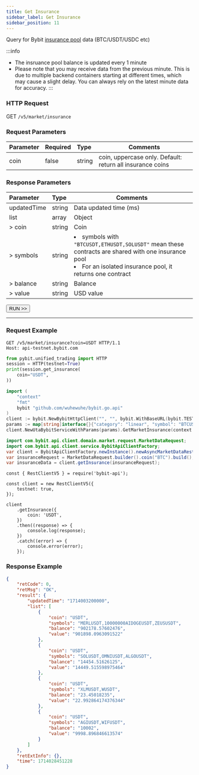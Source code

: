 ---
title: Get Insurance
sidebar_label: Get Insurance
sidebar_position: 11
---

Query for Bybit <a href="https://www.bybit.com/en/announcement-info/insurance-fund/">insurance pool</a> data (BTC/USDT/USDC etc)

:::info
* The insruance pool balance is updated every 1 minute
* Please note that you may receive data from the previous minute. This is due to multiple backend containers starting
 at different times, which may cause a slight delay. You can always rely on the latest minute data for accuracy.
:::

### HTTP Request
GET `/v5/market/insurance`

### Request Parameters
| Parameter | Required | Type | Comments|
|:----- |:-------|:-----|------ |
|coin |false |string |coin, uppercase only. Default: return all insurance coins|

### Response Parameters
| Parameter | Type | Comments|
|:----- |:-----|----- |
|updatedTime |string |Data updated time (ms) |
|list |array |Object |
|> coin |string |Coin |
|> symbols |string |<li>symbols with <code>"BTCUSDT,ETHUSDT,SOLUSDT"</code> mean these contracts are shared with one insurance pool</li><li>For an isolated insurance pool, it returns one contract</li>|
|> balance |string |Balance |
|> value |string |USD value |

<a href="/api-explorer/v5/market/insurance"><Button>RUN >></Button></a>

---

### Request Example

<Tabs groupId="programming-languages">
<TabItem value="http" label="HTTP">

```http
GET /v5/market/insurance?coin=USDT HTTP/1.1
Host: api-testnet.bybit.com
```

</TabItem>
<TabItem value="python" label="Python">

```python
from pybit.unified_trading import HTTP
session = HTTP(testnet=True)
print(session.get_insurance(
    coin="USDT",
))
```

</TabItem>
<TabItem value="GO" label="GO">

```go
import (
	"context"
	"fmt"
	bybit "github.com/wuhewuhe/bybit.go.api"
)
client := bybit.NewBybitHttpClient("", "", bybit.WithBaseURL(bybit.TESTNET))
params := map[string]interface{}{"category": "linear", "symbol": "BTCUSDT"}
client.NewUtaBybitServiceWithParams(params).GetMarketInsurance(context.Background())
```

</TabItem>
<TabItem value="java" label="Java">

```java
import com.bybit.api.client.domain.market.request.MarketDataRequest;
import com.bybit.api.client.service.BybitApiClientFactory;
var client = BybitApiClientFactory.newInstance().newAsyncMarketDataRestClient();
var insuranceRequest = MarketDataRequest.builder().coin("BTC").build();
var insuranceData = client.getInsurance(insuranceRequest);
```

</TabItem>
<TabItem value="Node" label="Node.js">

```n4js
const { RestClientV5 } = require('bybit-api');

const client = new RestClientV5({
    testnet: true,
});

client
    .getInsurance({
        coin: 'USDT',
    })
    .then((response) => {
        console.log(response);
    })
    .catch((error) => {
        console.error(error);
    });
```

</TabItem>
</Tabs>

### Response Example

```json
{
    "retCode": 0,
    "retMsg": "OK",
    "result": {
        "updatedTime": "1714003200000",
        "list": [
            {
                "coin": "USDT",
                "symbols": "MERLUSDT,10000000AIDOGEUSDT,ZEUSUSDT",
                "balance": "902178.57602476",
                "value": "901898.0963091522"
            },
            {
                "coin": "USDT",
                "symbols": "SOLUSDT,OMNIUSDT,ALGOUSDT",
                "balance": "14454.51626125",
                "value": "14449.515598975464"
            },
            {
                "coin": "USDT",
                "symbols": "XLMUSDT,WUSDT",
                "balance": "23.45018235",
                "value": "22.992864174376344"
            },
            {
                "coin": "USDT",
                "symbols": "AGIUSDT,WIFUSDT",
                "balance": "10002",
                "value": "9998.896846613574"
            }
        ]
    },
    "retExtInfo": {},
    "time": 1714028451228
}
```
